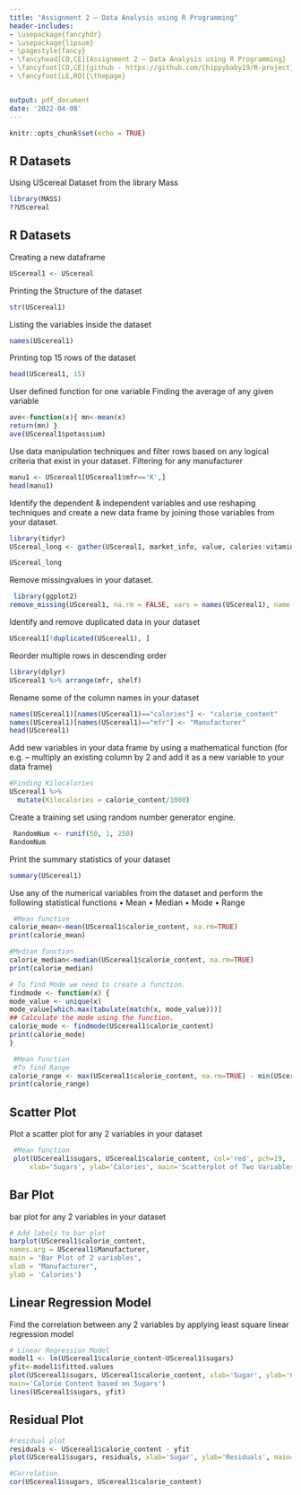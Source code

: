 ```yaml
---
title: "Assignment 2 – Data Analysis using R Programming"
header-includes:
- \usepackage{fancyhdr}
- \usepackage{lipsum}
- \pagestyle{fancy}
- \fancyhead[CO,CE]{Assignment 2 – Data Analysis using R Programming}
- \fancyfoot[CO,CE]{github - https://github.com/Chippybaby19/R-project}
- \fancyfoot[LE,RO]{\thepage}


output: pdf_document
date: '2022-04-08'
---
```



```r
knitr::opts_chunk$set(echo = TRUE)
```

## R Datasets
Using UScereal Dataset from the library Mass

```r
library(MASS)
??UScereal
```
## R Datasets
Creating a new dataframe

```r
UScereal1 <- UScereal
```

Printing the Structure of the dataset
```r
str(UScereal1)
```

Listing the variables inside the dataset
```r
names(UScereal1)
```

Printing top 15 rows of the dataset
```r
head(UScereal1, 15)
```

User defined function for one variable Finding the average of any given variable
```r
ave<-function(x){ mn<-mean(x)
return(mn) }
ave(UScereal1$potassium)
```

Use data manipulation techniques and filter rows based on any logical criteria that exist in your dataset. Filtering for any manufacturer
```r
manu1 <- UScereal1[UScereal1$mfr=='K',]
head(manu1)
```

Identify the dependent & independent variables and use reshaping techniques and create a new data frame by joining those variables from your dataset.
```r
library(tidyr)
UScereal_long <- gather(UScereal1, market_info, value, calories:vitamins, factor_key=TRUE)
```

```r
UScereal_long
```

Remove missingvalues in your dataset.
```r
 library(ggplot2)
remove_missing(UScereal1, na.rm = FALSE, vars = names(UScereal1), name = "", finite = FALSE)
```

Identify and remove duplicated data in your dataset
```r
UScereal1[!duplicated(UScereal1), ]
```

Reorder multiple rows in descending order
```r
library(dplyr)
UScereal1 %>% arrange(mfr, shelf)
```

Rename some of the column names in your dataset
```r
names(UScereal1)[names(UScereal1)=="calories"] <- "calorie_content"
names(UScereal1)[names(UScereal1)=="mfr"] <- "Manufacturer"
head(UScereal1)
```

Add new variables in your data frame by using a mathematical function (for e.g. – multiply an existing column by 2 and add it as a new variable to your data frame)

```r
#Finding Kilocalories
UScereal1 %>%
  mutate(Kilocalories = calorie_content/1000)
```

Create a training set using random number generator engine.
```r
 RandomNum <- runif(50, 1, 250)
RandomNum
```


Print the summary statistics of your dataset
```r
summary(UScereal1)
```

Use any of the numerical variables from the dataset and perform the following statistical functions • Mean • Median • Mode • Range
```r
 #Mean function
calorie_mean<-mean(UScereal1$calorie_content, na.rm=TRUE)
print(calorie_mean)
```

```r
#Median function
calorie_median<-median(UScereal1$calorie_content, na.rm=TRUE)
print(calorie_median)
```

```r
# To find Mode we need to create a function.
findmode <- function(x) {
mode_value <- unique(x) 
mode_value[which.max(tabulate(match(x, mode_value)))]
## Calculate the mode using the function.
calorie_mode <- findmode(UScereal1$calorie_content)
print(calorie_mode)
}
```

```r
 #Mean function
 #To find Range
calorie_range <- max(UScereal1$calorie_content, na.rm=TRUE) - min(UScereal1$calorie_content, na.rm=TRUE)
print(calorie_range)
```

## Scatter Plot
Plot a scatter plot for any 2 variables in your dataset
```r
 #Mean function
 plot(UScereal1$sugars, UScereal1$calorie_content, col='red', pch=19,
     xlab='Sugars', ylab='Calories', main='Scatterplot of Two Variables')
```

## Bar Plot
bar plot for any 2 variables in your dataset
```r
# Add labels to bar plot
barplot(UScereal1$calorie_content,
names.arg = UScereal1$Manufacturer,
main = "Bar Plot of 2 variables",
xlab = "Manufacturer",
ylab = 'Calories')
```


## Linear Regression Model
Find the correlation between any 2 variables by applying least square linear regression model
```r
# Linear Regression Model
model1 <- lm(UScereal1$calorie_content~UScereal1$sugars)
yfit<-model1$fitted.values
plot(UScereal1$sugars, UScereal1$calorie_content, xlab='Sugar', ylab='Calories', 
main='Calorie Content based on Sugars')
lines(UScereal1$sugars, yfit)
```

## Residual Plot
```r
#residual plot
residuals <- UScereal1$calorie_content - yfit
plot(UScereal1$sugars, residuals, xlab='Sugar', ylab='Residuals', main='Residual Plot')
```

```r
#Correlation
cor(UScereal1$sugars, UScereal1$calorie_content)
```



